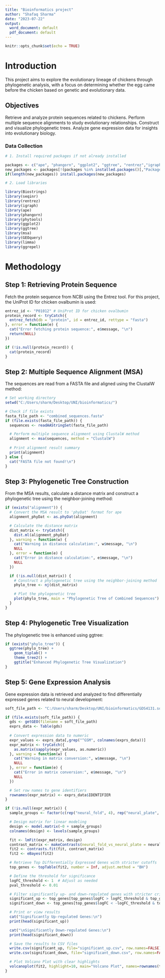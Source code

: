 ---
title: "Bioinformatics project"
author: "Shafaq Sharma"
date: "2023-07-22"
output:
  word_document: default
  pdf_document: default
---

```{r setup, include=FALSE}
knitr::opts_chunk$set(echo = TRUE)
```


# Introduction
This project aims to explore the evolutionary lineage of chickens through phylogenetic analysis, with a focus on determining whether the egg came before the chicken based on genetic and evolutionary data.

## Objectives
Retrieve and analyze protein sequences related to chickens.
Perform multiple sequence alignments to study evolutionary relationships.
Construct and visualize phylogenetic trees.
Analyze gene expression data for insights into evolutionary biology.

### Data Collection

```{r}
# 1. Install required packages if not already installed

packages <- c("ape", "phangorn", "ggplot2", "ggtree", "rentrez","igraph", "msa","Biostrings","seqinr","phytools","GEOquery","limma", "ggrepel")
new_packages <- packages[!(packages %in% installed.packages()[,"Package"])]
if(length(new_packages)) install.packages(new_packages)
```


```{r}
# 2. Load libraries

library(Biostrings)
library(seqinr)
library(rentrez)
library(igraph)
library(ape)
library(phangorn)
library(phytools)
library(ggplot2)
library(ggtree)
library(msa)
library(GEOquery)
library(limma)
library(ggrepel) 

```

# Methodology
## Step 1: Retrieving Protein Sequence
Fetch the protein sequence from NCBI using the Entrez tool. For this project, the UniProt ID for chicken ovalbumin is used:


```{r}

entrez_id <- "P01012" # UniProt ID for chicken ovalbumin
protein_record <- tryCatch({
  entrez_fetch(db = "protein", id = entrez_id, rettype = "fasta")
}, error = function(e) {
  cat("Error fetching protein sequence:", e$message, "\n")
  return(NULL)
})

if (!is.null(protein_record)) {
  cat(protein_record)
}

```
## Step 2: Multiple Sequence Alignment (MSA)
The sequences are read from a FASTA file and aligned using the ClustalW method:

```{r}
# Set working directory
setwd("C:/Users/sharm/Desktop/UNI/bioinformatics/")

# Check if file exists
fasta_file_path <- "combined_sequences.fasta"
if (file.exists(fasta_file_path)) {
  sequences <- readAAStringSet(fasta_file_path)

  # Perform multiple sequence alignment using ClustalW method
  alignment <- msa(sequences, method = "ClustalW")
  
  # Print alignment result summary
  print(alignment)
} else {
  cat("FASTA file not found!\n")
}
```
## Step 3: Phylogenetic Tree Construction
From the MSA results, calculate a distance matrix and construct a phylogenetic tree using the neighbor-joining method:

```{r}
if (exists("alignment")) {
  # Convert the MSA result to 'phyDat' format for ape
  alignment_phyDat <- as.phyDat(alignment)

  # Calculate the distance matrix
  dist_matrix <- tryCatch({
    dist.ml(alignment_phyDat)
  }, warning = function(w) {
    cat("Warning in distance calculation:", w$message, "\n")
    NULL
  }, error = function(e) {
    cat("Error in distance calculation:", e$message, "\n")
    NULL
  })

  if (!is.null(dist_matrix)) {
    # Construct a phylogenetic tree using the neighbor-joining method
    phylo_tree <- nj(dist_matrix)

    # Plot the phylogenetic tree
    plot(phylo_tree, main = "Phylogenetic Tree of Combined Sequences")
  }
}

```

## Step 4: Phylogenetic Tree Visualization
The phylogenetic tree is enhanced using ggtree:

```{r}
if (exists("phylo_tree")) {
  ggtree(phylo_tree) +
    geom_tiplab() +
    theme_tree2() +
    ggtitle("Enhanced Phylogenetic Tree Visualization")
}
```


## Step 5: Gene Expression Analysis
Gene expression data is retrieved and analyzed to find differentially expressed genes related to neural development:

```{r}
soft_file_path <- "C:/Users/sharm/Desktop/UNI/bioinformatics/GDS4131.soft"

if (file.exists(soft_file_path)) {
  gds <- getGEO(filename = soft_file_path)
  exprs_data <- Table(gds)
  
  # Convert expression data to numeric
  expr_values <- exprs_data[,grep("^GSM", colnames(exprs_data))]
  expr_matrix <- tryCatch({
    as.matrix(sapply(expr_values, as.numeric))
  }, warning = function(w) {
    cat("Warning in matrix conversion:", w$message, "\n")
    NULL
  }, error = function(e) {
    cat("Error in matrix conversion:", e$message, "\n")
    NULL
  })

  # Set row names to gene identifiers
  rownames(expr_matrix) <- exprs_data$IDENTIFIER
}
```


```{r}

if (!is.null(expr_matrix)) {
  sample_groups <- factor(c(rep("neural_fold", 4), rep("neural_plate", 4)))

  # Design matrix for linear modeling
  design <- model.matrix(~0 + sample_groups)
  colnames(design) <- levels(sample_groups)

  fit <- lmFit(expr_matrix, design)
  contrast_matrix <- makeContrasts(neural_fold_vs_neural_plate = neural_fold - neural_plate, levels=design)
  fit2 <- contrasts.fit(fit, contrast_matrix)
  fit2 <- eBayes(fit2)

  # Retrieve Top Differentially Expressed Genes with stricter cutoffs
  top_genes <- topTable(fit2, number = Inf, adjust.method = "BH")

  # Define the threshold for significance
  logFC_threshold <- 1  # Adjust as needed
  pval_threshold <- 0.01

  # Filter significantly up- and down-regulated genes with stricter criteria
  significant_up <- top_genes[top_genes$logFC > logFC_threshold & top_genes$adj.P.Val < pval_threshold, ]
  significant_down <- top_genes[top_genes$logFC < -logFC_threshold & top_genes$adj.P.Val < pval_threshold, ]

  # Print or view results
  cat("Significantly Up-regulated Genes:\n")
  print(head(significant_up))

  cat("\nSignificantly Down-regulated Genes:\n")
  print(head(significant_down))

  # Save the results to CSV files
  write.csv(significant_up, file="significant_up.csv", row.names=FALSE)
  write.csv(significant_down, file="significant_down.csv", row.names=FALSE)

  # Plot Volcano Plot with clear highlights
  volcanoplot(fit2, highlight=10, main="Volcano Plot", names=rownames(top_genes))
}


```






